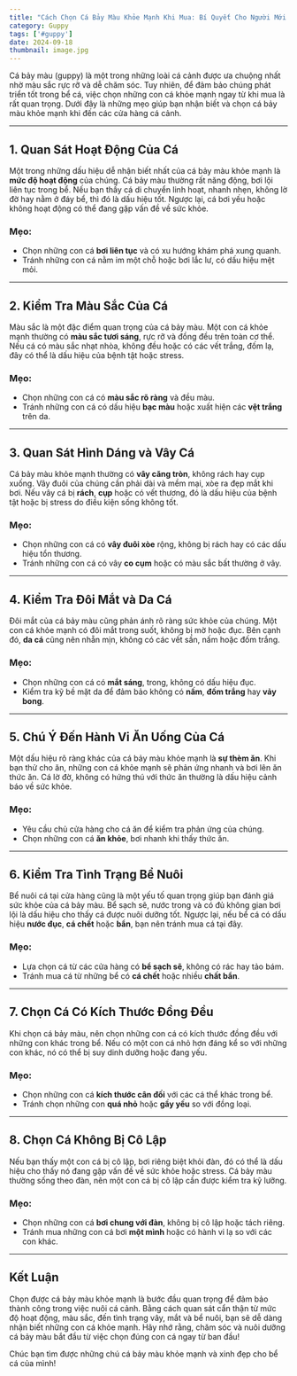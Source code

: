 ---
title: "Cách Chọn Cá Bảy Màu Khỏe Mạnh Khi Mua: Bí Quyết Cho Người Mới Bắt Đầu"
category: Guppy
tags: ['#guppy']
date: 2024-09-18
thumbnail: image.jpg
---

Cá bảy màu (guppy) là một trong những loài cá cảnh được ưa chuộng nhất nhờ màu sắc rực rỡ và dễ chăm sóc. Tuy nhiên, để đảm bảo chúng phát triển tốt trong bể cá, việc chọn những con cá khỏe mạnh ngay từ khi mua là rất quan trọng. Dưới đây là những mẹo giúp bạn nhận biết và chọn cá bảy màu khỏe mạnh khi đến các cửa hàng cá cảnh.

---

## 1. **Quan Sát Hoạt Động Của Cá**

Một trong những dấu hiệu dễ nhận biết nhất của cá bảy màu khỏe mạnh là **mức độ hoạt động** của chúng. Cá bảy màu thường rất năng động, bơi lội liên tục trong bể. Nếu bạn thấy cá di chuyển linh hoạt, nhanh nhẹn, không lờ đờ hay nằm ở đáy bể, thì đó là dấu hiệu tốt. Ngược lại, cá bơi yếu hoặc không hoạt động có thể đang gặp vấn đề về sức khỏe.

### Mẹo:
- Chọn những con cá **bơi liên tục** và có xu hướng khám phá xung quanh.
- Tránh những con cá nằm im một chỗ hoặc bơi lắc lư, có dấu hiệu mệt mỏi.

---

## 2. **Kiểm Tra Màu Sắc Của Cá**

Màu sắc là một đặc điểm quan trọng của cá bảy màu. Một con cá khỏe mạnh thường có **màu sắc tươi sáng**, rực rỡ và đồng đều trên toàn cơ thể. Nếu cá có màu sắc nhạt nhòa, không đều hoặc có các vết trắng, đốm lạ, đây có thể là dấu hiệu của bệnh tật hoặc stress.

### Mẹo:
- Chọn những con cá có **màu sắc rõ ràng** và đều màu.
- Tránh những con cá có dấu hiệu **bạc màu** hoặc xuất hiện các **vệt trắng** trên da.

---

## 3. **Quan Sát Hình Dáng và Vây Cá**

Cá bảy màu khỏe mạnh thường có **vây căng tròn**, không rách hay cụp xuống. Vây đuôi của chúng cần phải dài và mềm mại, xòe ra đẹp mắt khi bơi. Nếu vây cá bị **rách**, **cụp** hoặc có vết thương, đó là dấu hiệu của bệnh tật hoặc bị stress do điều kiện sống không tốt.

### Mẹo:
- Chọn những con cá có **vây đuôi xòe** rộng, không bị rách hay có các dấu hiệu tổn thương.
- Tránh những con cá có vây **co cụm** hoặc có màu sắc bất thường ở vây.

---

## 4. **Kiểm Tra Đôi Mắt và Da Cá**

Đôi mắt của cá bảy màu cũng phản ánh rõ ràng sức khỏe của chúng. Một con cá khỏe mạnh có đôi mắt trong suốt, không bị mờ hoặc đục. Bên cạnh đó, **da cá** cũng nên nhẵn mịn, không có các vết sần, nấm hoặc đốm trắng.

### Mẹo:
- Chọn những con cá có **mắt sáng**, trong, không có dấu hiệu đục.
- Kiểm tra kỹ bề mặt da để đảm bảo không có **nấm**, **đốm trắng** hay **vảy bong**.

---

## 5. **Chú Ý Đến Hành Vi Ăn Uống Của Cá**

Một dấu hiệu rõ ràng khác của cá bảy màu khỏe mạnh là **sự thèm ăn**. Khi bạn thử cho ăn, những con cá khỏe mạnh sẽ phản ứng nhanh và bơi lên ăn thức ăn. Cá lờ đờ, không có hứng thú với thức ăn thường là dấu hiệu cảnh báo về sức khỏe.

### Mẹo:
- Yêu cầu chủ cửa hàng cho cá ăn để kiểm tra phản ứng của chúng.
- Chọn những con cá **ăn khỏe**, bơi nhanh khi thấy thức ăn.

---

## 6. **Kiểm Tra Tình Trạng Bể Nuôi**

Bể nuôi cá tại cửa hàng cũng là một yếu tố quan trọng giúp bạn đánh giá sức khỏe của cá bảy màu. Bể sạch sẽ, nước trong và có đủ không gian bơi lội là dấu hiệu cho thấy cá được nuôi dưỡng tốt. Ngược lại, nếu bể cá có dấu hiệu **nước đục**, **cá chết** hoặc **bẩn**, bạn nên tránh mua cá tại đây.

### Mẹo:
- Lựa chọn cá từ các cửa hàng có **bể sạch sẽ**, không có rác hay tảo bám.
- Tránh mua cá từ những bể có **cá chết** hoặc nhiều **chất bẩn**.

---

## 7. **Chọn Cá Có Kích Thước Đồng Đều**

Khi chọn cá bảy màu, nên chọn những con cá có kích thước đồng đều với những con khác trong bể. Nếu có một con cá nhỏ hơn đáng kể so với những con khác, nó có thể bị suy dinh dưỡng hoặc đang yếu.

### Mẹo:
- Chọn những con cá **kích thước cân đối** với các cá thể khác trong bể.
- Tránh chọn những con **quá nhỏ** hoặc **gầy yếu** so với đồng loại.

---

## 8. **Chọn Cá Không Bị Cô Lập**

Nếu bạn thấy một con cá bị cô lập, bơi riêng biệt khỏi đàn, đó có thể là dấu hiệu cho thấy nó đang gặp vấn đề về sức khỏe hoặc stress. Cá bảy màu thường sống theo đàn, nên một con cá bị cô lập cần được kiểm tra kỹ lưỡng.

### Mẹo:
- Chọn những con cá **bơi chung với đàn**, không bị cô lập hoặc tách riêng.
- Tránh mua những con cá bơi **một mình** hoặc có hành vi lạ so với các con khác.

---

## Kết Luận

Chọn được cá bảy màu khỏe mạnh là bước đầu quan trọng để đảm bảo thành công trong việc nuôi cá cảnh. Bằng cách quan sát cẩn thận từ mức độ hoạt động, màu sắc, đến tình trạng vây, mắt và bể nuôi, bạn sẽ dễ dàng nhận biết những con cá khỏe mạnh. Hãy nhớ rằng, chăm sóc và nuôi dưỡng cá bảy màu bắt đầu từ việc chọn đúng con cá ngay từ ban đầu!

Chúc bạn tìm được những chú cá bảy màu khỏe mạnh và xinh đẹp cho bể cá của mình!